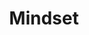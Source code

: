 ---
title: "Mindset"
bookCover: "/assets/book-covers/mindset.jpg"
bookAuthor: "Carol Dweck"
rating: 5
done: false
tags: []
summary: false
detailedNotes: false
amazonLink: ""
amazonAffiliateLink: ""
---